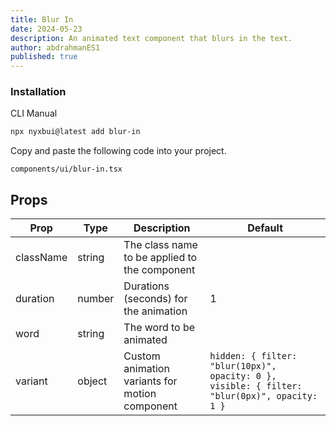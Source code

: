 ```yaml
---
title: Blur In
date: 2024-05-23
description: An animated text component that blurs in the text.
author: abdrahmanES1
published: true
---
```


<ComponentPreview name="blur-in-demo" />


### Installation

<Tabs defaultValue="cli">

<TabsList>
  <TabsTrigger value="cli">CLI</TabsTrigger>
  <TabsTrigger value="manual">Manual</TabsTrigger>
</TabsList>
<TabsContent value="cli">

```bash
npx nyxbui@latest add blur-in
```

</TabsContent>

<TabsContent value="manual">

<Steps>

Copy and paste the following code into your project.

```text
components/ui/blur-in.tsx
```

<ComponentSource name="blur-in" />

</Steps>

</TabsContent>

</Tabs>

## Props

| Prop      | Type   | Description                                    | Default                                                                                      |
| --------- | ------ | ---------------------------------------------- | -------------------------------------------------------------------------------------------- |
| className | string | The class name to be applied to the component  |                                                                                              |
| duration  | number | Durations (seconds) for the animation          | 1                                                                                            |
| word      | string | The word to be animated                        |                                                                                              |
| variant   | object | Custom animation variants for motion component | `hidden: { filter: "blur(10px)", opacity: 0 }, visible: { filter: "blur(0px)", opacity: 1 }` |
